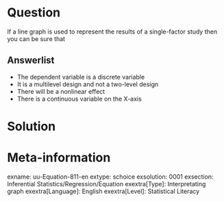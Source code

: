 Question
========
If a line graph is used to represent the results of a single-factor study then you can be sure that

Answerlist
----------
* The dependent variable is a discrete variable
* It is a multilevel design and not a two-level design
* There will be a nonlinear effect
* There is a continuous variable on the X-axis


Solution
========

Meta-information
================
exname: uu-Equation-811-en
extype: schoice
exsolution: 0001
exsection: Inferential Statistics/Regression/Equation
exextra[Type]: Interpretating graph
exextra[Language]: English
exextra[Level]: Statistical Literacy
